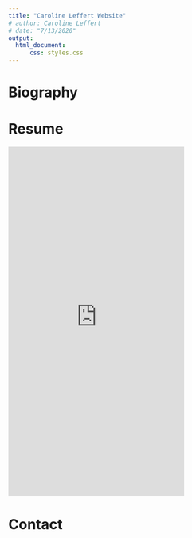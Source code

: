 ```yaml
---
title: "Caroline Leffert Website"
# author: Caroline Leffert
# date: "7/13/2020"
output: 
  html_document:
      css: styles.css
---
```



# Biography
<!-- ![](insert picture title here -- also this line is commented out for now) -->


# Resume

<div>
<iframe src="https://carolineleffert.github.io/carolineleffert/Caroline_Leffert_Resume.pdf" style="width: 70%; height:700px; margin-left: auto;margin-left: auto;" frameborder="0">
</iframe>
</div>

# Contact



